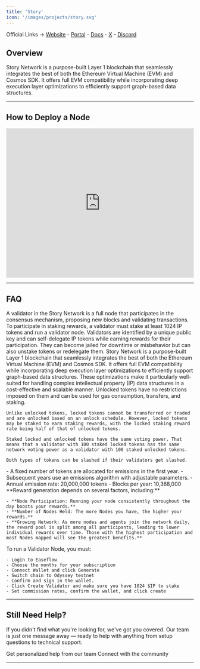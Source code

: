 ```yaml
---
title: 'Story'
icon: '/images/projects/story.svg'
---
```


Official Links → [Website](https://www.story.foundation/) - [Portal](https://staking.story.foundation/) - [Docs](https://docs.story.foundation/introduction) - [X](https://x.com/StoryProtocol) - [Discord](https://discord.gg/storyprotocol)

## Overview

Story Network is a purpose-built Layer 1 blockchain that seamlessly integrates the best of both the Ethereum Virtual Machine (EVM) and Cosmos SDK. It offers full EVM compatibility while incorporating deep execution layer optimizations to efficiently support graph-based data structures.

---
## How to Deploy a Node
<Frame caption="">
  <iframe 
    width="100%" 
    height="400" 
    src="https://www.youtube.com/embed/e7kGNEao8CY" 
    title="Story Protocol Validator Node" 
    frameBorder="0" 
    allow="accelerometer; autoplay; clipboard-write; encrypted-media; gyroscope; picture-in-picture" 
    allowFullScreen>
  </iframe>
</Frame>

---

## FAQ
<AccordionGroup>
  <Accordion title="What are Story Validator Nodes?">
    A validator in the Story Network is a full node that participates in the consensus mechanism, proposing new blocks and validating transactions. To participate in staking rewards, a validator must stake at least 1024 IP tokens and run a validator node. Validators are identified by a unique public key and can self-delegate IP tokens while earning rewards for their participation. They can become jailed for downtime or misbehavior but can also unstake tokens or redelegate them.
  </Accordion>
  
  <Accordion title="What is Story Protocol?">
    Story Network is a purpose-built Layer 1 blockchain that seamlessly integrates the best of both the Ethereum Virtual Machine (EVM) and Cosmos SDK. It offers full EVM compatibility while incorporating deep execution layer optimizations to efficiently support graph-based data structures. These optimizations make it particularly well-suited for handling complex intellectual property (IP) data structures in a cost-effective and scalable manner.
  </Accordion>
  
  <Accordion title="Locked vs Unlocked Tokens?">
    Unlocked tokens have no restrictions imposed on them and can be used for gas consumption, transfers, and staking.
    
    Unlike unlocked tokens, locked tokens cannot be transferred or traded and are unlocked based on an unlock schedule. However, locked tokens may be staked to earn staking rewards, with the locked staking reward rate being half of that of unlocked tokens.
    
    Staked locked and unlocked tokens have the same voting power. That means that a validator with 100 staked locked tokens has the same network voting power as a validator with 100 staked unlocked tokens.
    
    Both types of tokens can be slashed if their validators get slashed.
  </Accordion>
  
  <Accordion title="How is the vesting schedule structured?">
    - A fixed number of tokens are allocated for emissions in the first year.
    - Subsequent years use an emissions algorithm with adjustable parameters.
    - Annual emission rate: 20,000,000 tokens
    - Blocks per year: 10,368,000
  </Accordion>
  
  <Accordion title="How to earn rewards?">
    **Reward generation depends on several factors, including:**
    
    - **Node Participation: Running your node consistently throughout the day boosts your rewards.**
    - **Number of Nodes Held: The more Nodes you have, the higher your rewards.**
    - **Growing Network: As more nodes and agents join the network daily, the reward pool is split among all participants, leading to lower individual rewards over time. Those with the highest participation and most Nodes mapped will see the greatest benefits.**
  </Accordion>
  
  <Accordion title="How to setup and run Story Validator Nodes?">
    To run a Validator Node, you must:
    
    - Login to Easeflow
    - Choose the months for your subscription
    - Connect Wallet and click Generate
    - Switch chain to Odyssey testnet
    - Confirm and sign in the wallet.
    - Click Create Validator and make sure you have 1024 $IP to stake
    - Set commission rates, confirm the wallet, and click create
  </Accordion>
</AccordionGroup>

---

## Still Need Help?

If you didn't find what you're looking for, we've got you covered. Our team is just one message away — ready to help with anything from setup questions to technical support.

<CardGroup cols={2}>
  <Card title="Open Support Ticket" icon="rectangle-stack" href="https://discord.com/channels/1217243890352914552/1220638161407836241">
    Get personalized help from our team
  </Card>
  <Card title="Join Discord" icon="message-circle" href="https://discord.com/invite/JDkD4EaqcZ">
    Connect with the community
  </Card>
</CardGroup>

--- 